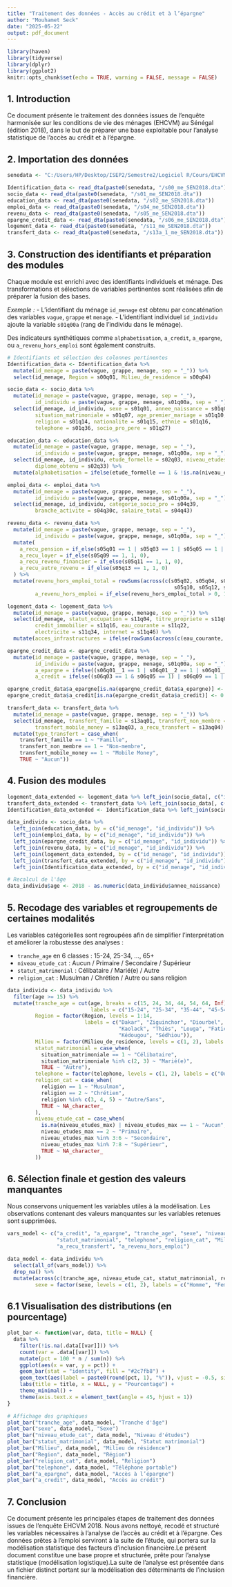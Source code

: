 ---
title: "Traitement des données - Accès au crédit et à l’épargne"
author: "Mouhamet Seck"
date: "2025-05-22"
output: pdf_document
---

```{r setup, include=FALSE}
library(haven)
library(tidyverse)
library(dplyr)
library(ggplot2)
knitr::opts_chunk$set(echo = TRUE, warning = FALSE, message = FALSE)
```

## 1. Introduction

Ce document présente le traitement des données issues de l’enquête harmonisée sur les conditions de vie des ménages (EHCVM) au Sénégal (édition 2018), dans le but de préparer une base exploitable pour l’analyse statistique de l’accès au crédit et à l’épargne.

## 2. Importation des données

```{r}
senedata <- "C:/Users/HP/Desktop/ISEP2/Semestre2/Logiciel R/Cours/EHCVM_Données_SENEGAL"

Identification_data <- read_dta(paste0(senedata, "/s00_me_SEN2018.dta"))
socio_data <- read_dta(paste0(senedata, "/s01_me_SEN2018.dta"))
education_data <- read_dta(paste0(senedata, "/s02_me_SEN2018.dta"))
emploi_data <- read_dta(paste0(senedata, "/s04_me_SEN2018.dta"))
revenu_data <- read_dta(paste0(senedata, "/s05_me_SEN2018.dta"))
epargne_credit_data <- read_dta(paste0(senedata, "/s06_me_SEN2018.dta"))
logement_data <- read_dta(paste0(senedata, "/s11_me_SEN2018.dta"))
transfert_data <- read_dta(paste0(senedata, "/s13a_1_me_SEN2018.dta"))
```

## 3. Construction des identifiants et préparation des modules

Chaque module est enrichi avec des identifiants individuels et ménage. Des transformations et sélections de variables pertinentes sont réalisées afin de préparer la fusion des bases.

*Exemple :* - L'identifiant du ménage `id_menage` est obtenu par concaténation des variables `vague`, `grappe` et `menage`. - L'identifiant individuel `id_individu` ajoute la variable `s01q00a` (rang de l’individu dans le ménage).

Des indicateurs synthétiques comme `alphabetisation`, `a_credit`, `a_epargne`, ou `a_revenu_hors_emploi` sont également construits.

```{r}
# Identifiants et sélection des colonnes pertinentes
Identification_data <- Identification_data %>%
  mutate(id_menage = paste(vague, grappe, menage, sep = "_")) %>%
  select(id_menage, Region = s00q01, Milieu_de_residence = s00q04)

socio_data <- socio_data %>%
  mutate(id_menage = paste(vague, grappe, menage, sep = "_"),
         id_individu = paste(vague, grappe, menage, s01q00a, sep = "_")) %>%
  select(id_menage, id_individu, sexe = s01q01, annee_naissance = s01q03c,
         situation_matrimoniale = s01q07, age_premier_mariage = s01q10,
         religion = s01q14, nationalite = s01q15, ethnie = s01q16,
         telephone = s01q36, socio_pro_pere = s01q27)

education_data <- education_data %>%
  mutate(id_menage = paste(vague, grappe, menage, sep = "_"),
         id_individu = paste(vague, grappe, menage, s01q00a, sep = "_")) %>%
  select(id_menage, id_individu, etude_formelle = s02q03, niveau_etudes_max = s02q29,
         diplome_obtenu = s02q33) %>%
  mutate(alphabetisation = ifelse(etude_formelle == 1 & !is.na(niveau_etudes_max), 1, 0))

emploi_data <- emploi_data %>%
  mutate(id_menage = paste(vague, grappe, menage, sep = "_"),
         id_individu = paste(vague, grappe, menage, s01q00a, sep = "_")) %>%
  select(id_menage, id_individu, categorie_socio_pro = s04q39,
         branche_activite = s04q30c, salaire_total = s04q43)

revenu_data <- revenu_data %>%
  mutate(id_menage = paste(vague, grappe, menage, sep = "_"),
         id_individu = paste(vague, grappe, menage, s01q00a, sep = "_")) %>%
  mutate(
    a_recu_pension = if_else(s05q01 == 1 | s05q03 == 1 | s05q05 == 1 | s05q07 == 1, 1, 0),
    a_recu_loyer = if_else(s05q09 == 1, 1, 0),
    a_recu_revenu_financier = if_else(s05q11 == 1, 1, 0),
    a_recu_autre_revenu = if_else(s05q13 == 1, 1, 0)
  ) %>%
  mutate(revenu_hors_emploi_total = rowSums(across(c(s05q02, s05q04, s05q06, s05q08,
                                                      s05q10, s05q12, s05q14), ~replace_na(., 0))),
         a_revenu_hors_emploi = if_else(revenu_hors_emploi_total > 0, 1, 0))

logement_data <- logement_data %>%
  mutate(id_menage = paste(vague, grappe, menage, sep = "_")) %>%
  select(id_menage, statut_occupation = s11q04, titre_propriete = s11q09a,
         credit_immobilier = s11q16, eau_courante = s11q22,
         electricite = s11q34, internet = s11q46) %>%
  mutate(acces_infrastructures = ifelse(rowSums(across(c(eau_courante, electricite, internet)), na.rm = TRUE) > 0, 1, 0))

epargne_credit_data <- epargne_credit_data %>%
  mutate(id_menage = paste(vague, grappe, menage, sep = "_"),
         id_individu = paste(vague, grappe, menage, s01q00a, sep = "_"),
         a_epargne = ifelse((s06q01__1 == 1 | s06q01__2 == 1 | s06q01__3 == 1 | s06q01__4 == 1 | s06q01__5 == 1) & s06q02 == 1, 1, 0),
         a_credit = ifelse((s06q03 == 1 & s06q05 == 1) | s06q09 == 1 | s06q10 > 0, 1, 0))

epargne_credit_data$a_epargne[is.na(epargne_credit_data$a_epargne)] <- 0
epargne_credit_data$a_credit[is.na(epargne_credit_data$a_credit)] <- 0

transfert_data <- transfert_data %>%
  mutate(id_menage = paste(vague, grappe, menage, sep = "_")) %>%
  select(id_menage, transfert_famille = s13aq01, transfert_non_membre = s13aq02,
         transfert_mobile_money = s13aq03, a_recu_transfert = s13aq04) %>%
  mutate(type_transfert = case_when(
    transfert_famille == 1 ~ "Famille",
    transfert_non_membre == 1 ~ "Non-membre",
    transfert_mobile_money == 1 ~ "Mobile Money",
    TRUE ~ "Aucun"))
```

## 4. Fusion des modules

```{r}
logement_data_extended <- logement_data %>% left_join(socio_data[, c("id_menage", "id_individu")], by = "id_menage")
transfert_data_extended <- transfert_data %>% left_join(socio_data[, c("id_menage", "id_individu")], by = "id_menage")
Identification_data_extended <- Identification_data %>% left_join(socio_data[, c("id_menage", "id_individu")], by = "id_menage")

data_individu <- socio_data %>%
  left_join(education_data, by = c("id_menage", "id_individu")) %>%
  left_join(emploi_data, by = c("id_menage", "id_individu")) %>%
  left_join(epargne_credit_data, by = c("id_menage", "id_individu")) %>%
  left_join(revenu_data, by = c("id_menage", "id_individu")) %>%
  left_join(logement_data_extended, by = c("id_menage", "id_individu")) %>%
  left_join(transfert_data_extended, by = c("id_menage", "id_individu")) %>%
  left_join(Identification_data_extended, by = c("id_menage", "id_individu"))

# Recalcul de l'âge
data_individu$age <- 2018 - as.numeric(data_individu$annee_naissance)
```

## 5. Recodage des variables et regroupements de certaines modalités

Les variables catégorielles sont regroupées afin de simplifier l’interprétation et améliorer la robustesse des analyses :

-   `tranche_age` en 6 classes : 15-24, 25-34, ..., 65+
-   `niveau_etude_cat` : Aucun / Primaire / Secondaire / Supérieur
-   `statut_matrimonial` : Célibataire / Marié(e) / Autre
-   `religion_cat` : Musulman / Chrétien / Autre ou sans religion

```{r}
data_individu <- data_individu %>%
  filter(age >= 15) %>%
  mutate(tranche_age = cut(age, breaks = c(15, 24, 34, 44, 54, 64, Inf),
                           labels = c("15-24", "25-34", "35-44", "45-54", "55-64", "65+")),
         Region = factor(Region, levels = 1:14,
                         labels = c("Dakar", "Ziguinchor", "Diourbel", "Saint-Louis", "Tambacounda",
                                    "Kaolack", "Thiès", "Louga", "Fatick", "Kolda", "Matam", "Kaffrine",
                                    "Kédougou", "Sédhiou")),
         Milieu = factor(Milieu_de_residence, levels = c(1, 2), labels = c("Urbain", "Rural")),
         statut_matrimonial = case_when(
           situation_matrimoniale == 1 ~ "Célibataire",
           situation_matrimoniale %in% c(2, 3) ~ "Marié(e)",
           TRUE ~ "Autre"),
         telephone = factor(telephone, levels = c(1, 2), labels = c("Oui", "Non")),
         religion_cat = case_when(
           religion == 1 ~ "Musulman",
           religion == 2 ~ "Chrétien",
           religion %in% c(3, 4, 5) ~ "Autre/Sans",
           TRUE ~ NA_character_
         ),
         niveau_etude_cat = case_when(
           is.na(niveau_etudes_max) | niveau_etudes_max == 1 ~ "Aucun",
           niveau_etudes_max == 2 ~ "Primaire",
           niveau_etudes_max %in% 3:6 ~ "Secondaire",
           niveau_etudes_max %in% 7:8 ~ "Supérieur",
           TRUE ~ NA_character_
         ))
```

## 6. Sélection finale et gestion des valeurs manquantes

Nous conservons uniquement les variables utiles à la modélisation. Les observations contenant des valeurs manquantes sur les variables retenues sont supprimées.

```{r}
vars_model <- c("a_credit", "a_epargne", "tranche_age", "sexe", "niveau_etude_cat",
                "statut_matrimonial", "telephone", "religion_cat", "Milieu", "Region",
                "a_recu_transfert", "a_revenu_hors_emploi")

data_model <- data_individu %>%
  select(all_of(vars_model)) %>%
  drop_na() %>%
  mutate(across(c(tranche_age, niveau_etude_cat, statut_matrimonial, religion_cat, Milieu, Region), as.factor),
         sexe = factor(sexe, levels = c(1, 2), labels = c("Homme", "Femme")))
```

## 6.1 Visualisation des distributions (en pourcentage)

```{r}
plot_bar <- function(var, data, title = NULL) {
  data %>%
    filter(!is.na(.data[[var]])) %>%
    count(var = .data[[var]]) %>%
    mutate(pct = 100 * n / sum(n)) %>%
    ggplot(aes(x = var, y = pct)) +
    geom_bar(stat = "identity", fill = "#2c7fb8") +
    geom_text(aes(label = paste0(round(pct, 1), "%")), vjust = -0.5, size = 3.5) +
    labs(title = title, x = NULL, y = "Pourcentage") +
    theme_minimal() +
    theme(axis.text.x = element_text(angle = 45, hjust = 1))
}

# Affichage des graphiques
plot_bar("tranche_age", data_model, "Tranche d'âge")
plot_bar("sexe", data_model, "Sexe")
plot_bar("niveau_etude_cat", data_model, "Niveau d'études")
plot_bar("statut_matrimonial", data_model, "Statut matrimonial")
plot_bar("Milieu", data_model, "Milieu de résidence")
plot_bar("Region", data_model, "Région")
plot_bar("religion_cat", data_model, "Religion")
plot_bar("telephone", data_model, "Téléphone portable")
plot_bar("a_epargne", data_model, "Accès à l’épargne")
plot_bar("a_credit", data_model, "Accès au crédit")

```

## 7. Conclusion

Ce document présente les principales étapes de traitement des données issues de l'enquête EHCVM 2018. Nous avons nettoyé, recodé et structuré les variables nécessaires à l’analyse de l’accès au crédit et à l’épargne. Ces données prêtes à l’emploi serviront à la suite de l’étude, qui portera sur la modélisation statistique des facteurs d’inclusion financière.Le présent document constitue une base propre et structurée, prête pour l’analyse statistique (modélisation logistique).La suite de l’analyse est présentée dans un fichier distinct portant sur la modélisation des déterminants de l’inclusion financière.
